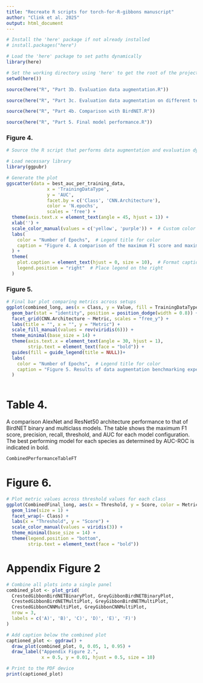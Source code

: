 ```yaml
---
title: "Recreate R scripts for torch-for-R-gibbons manuscript"
author: "Clink et al. 2025"
output: html_document
---
```



```r

# Install the 'here' package if not already installed
# install.packages("here")

# Load the 'here' package to set paths dynamically
library(here)

# Set the working directory using 'here' to get the root of the project
setwd(here())

source(here("R", "Part 3b. Evaluation data augmentation.R"))

source(here("R", "Part 3c. Evaluation data augmentation on different test set.R"))

source(here("R", "Part 4b. Comparison with BirdNET.R"))

source(here("R", "Part 5. Final model performance.R"))

```

### Figure 4.

```r
# Source the R script that performs data augmentation and evaluation dynamically

# Load necessary library
library(ggpubr)

# Generate the plot
ggscatter(data = best_auc_per_training_data,
               x = 'TrainingDataType', 
               y = 'AUC',
               facet.by = c('Class', 'CNN.Architecture'),
               color = 'N.epochs',
               scales = 'free') +
  theme(axis.text.x = element_text(angle = 45, hjust = 1)) +
  xlab('') +
  scale_color_manual(values = c('yellow', 'purple')) +  # Custom color scale
  labs(
    color = "Number of Epochs",  # Legend title for color
    caption = "Figure 4. A comparison of the maximum F1 score and maximum AUC-ROC."
  ) +
  theme(
    plot.caption = element_text(hjust = 0, size = 10),  # Format caption text
    legend.position = "right"  # Place legend on the right
  )

```

### Figure 5.

```r

# Final bar plot comparing metrics across setups
ggplot(combined_long, aes(x = Class, y = Value, fill = TrainingDataType)) +
  geom_bar(stat = "identity", position = position_dodge(width = 0.8)) +
  facet_grid(CNN.Architecture ~ Metric, scales = "free_y") +
  labs(title = "", x = "", y = "Metric") +
  scale_fill_manual(values = rev(viridis(6))) +
  theme_minimal(base_size = 14) +
  theme(axis.text.x = element_text(angle = 30, hjust = 1),
        strip.text = element_text(face = "bold")) +
  guides(fill = guide_legend(title = NULL))+
  labs(
    color = "Number of Epochs",  # Legend title for color
    caption = "Figure 5. Results of data augmentation benchmarking experiments."
  ) 
  

```



# Table 4.
A comparison AlexNet and ResNet50 architecture performance to that of BirdNET binary and multiclass models. The table shows the maximum F1 score, precision, recall, threshold, and AUC for each model configuration. The best performing model for each species as determined by AUC-ROC is indicated in bold.
```r
CombinedPerformanceTableFT
```

# Figure 6.
```r
# Plot metric values across threshold values for each class
ggplot(CombinedFinal_long, aes(x = Threshold, y = Score, color = Metric, linetype = Metric)) +
  geom_line(size = 1) +
  facet_wrap(~ Class) +
  labs(x = "Threshold", y = "Score") +
  scale_color_manual(values = viridis(3)) +
  theme_minimal(base_size = 14) +
  theme(legend.position = "bottom",
        strip.text = element_text(face = "bold"))
```


# Appendix Figure 2
```r
# Combine all plots into a single panel
combined_plot <- plot_grid(
  CrestedGibbonBirdNETBinaryPlot, GreyGibbonBirdNETBinaryPlot,
  CrestedGibbonBirdNETMultiPlot, GreyGibbonBirdNETMultiPlot,
  CrestedGibbonCNNMultiPlot, GreyGibbonCNNMultiPlot,
  nrow = 3,
  labels = c('A)', 'B)', 'C)', 'D)', 'E)', 'F)')
)

# Add caption below the combined plot
captioned_plot <- ggdraw() +
  draw_plot(combined_plot, 0, 0.05, 1, 0.95) +
  draw_label("Appendix Figure 2.",
             x = 0.5, y = 0.01, hjust = 0.5, size = 10)

# Print to the PDF device
print(captioned_plot)
```

